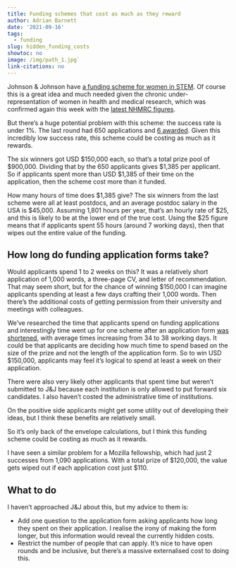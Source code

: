 ```yaml
---
title: Funding schemes that cost as much as they reward
author: Adrian Barnett
date: '2021-09-16'
tags:
  - funding
slug: hidden_funding_costs
showtoc: no
image: /img/path_1.jpg`
link-citations: no
---
```


Johnson & Johnson have [a funding scheme for women in STEM](https://www.jnj.com/wistem2d/award-criteria). Of course this is a great idea and much needed given the chronic under-representation of women in health and medical research, which was confirmed again this week with the [latest NHMRC figures](https://twitter.com/AAMRI_Aus/status/1437967939941003265).

But there's a huge potential problem with this scheme: the success rate is under 1%. The last round had 650 applications and [6 awarded](https://www.jnj.com/johnson-johnson-announces-six-global-winners-for-the-2021-women-in-stem2d-scholar-awards). Given this incredibly low success rate, this scheme could be costing as much as it rewards.

The six winners got USD \$150,000 each, so that's a total prize pool of \$900,000. Dividing that by the 650 applicants gives $1,385 per applicant. So if applicants spent more than USD \$1,385 of their time on the application, then the scheme cost more than it funded. 

How many hours of time does \$1,385 give? The six winners from the last scheme were all at least postdocs, and an average postdoc salary in the USA is \$45,000. Assuming 1,801 hours per year, that's an hourly rate of \$25, and this is likely to be at the lower end of the true cost. Using the \$25 figure means that if applicants spent 55 hours (around 7 working days), then that wipes out the entire value of the funding. 

## How long do funding application forms take?

Would applicants spend 1 to 2 weeks on this? It was a relatively short application of 1,000 words, a three-page CV, and letter of recommendation. That may seem short, but for the chance of winning \$150,000 I can imagine applicants spending at least a few days crafting their 1,000 words. Then there's the additional costs of getting permission from their university and meetings with colleagues. 

We've researched the time that applicants spend on funding applications and interestingly time went up for one scheme after an application form [was shortened](https://bmjopen.bmj.com/content/5/1/e006912), with average times increasing from 34 to 38 working days. It could be that applicants are deciding how much time to spend based on the size of the prize and not the length of the application form. So to win USD \$150,000, applicants may feel it's logical to spend at least a week on their application.

There were also very likely other applicants that spent time but weren't submitted to J&J because each institution is only allowed to put forward six candidates. I also haven't costed the administrative time of institutions. 

On the positive side applicants might get some utility out of developing their ideas, but I think these benefits are relatively small. 

So it's only back of the envelope calculations, but I think this funding scheme could be costing as much as it rewards.

I have seen a similar problem for a Mozilla fellowship, which had just 2 successes from 1,090 applications. With a total prize of \$120,000, the value gets wiped out if each application cost just \$110.

## What to do

I haven't approached J&J about this, but my advice to them is:

* Add one question to the application form asking applicants how long they spent on their application. I realise the irony of making the form longer, but this information would reveal the currently hidden costs.
* Restrict the number of people that can apply. It's nice to have open rounds and be inclusive, but there's a massive externalised cost to doing this.
